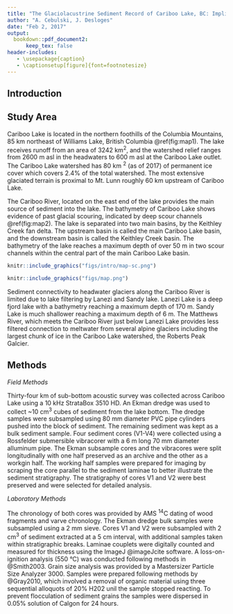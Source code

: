 ```yaml
---
title: "The Glaciolacustrine Sediment Record of Cariboo Lake, BC: Implications for Holocene Fluvial and Glacial Watershed Dynamics"
author: "A. Cebulski, J. Desloges"
date: "Feb 2, 2017"
output:
  bookdown::pdf_document2:
      keep_tex: false
header-includes:
   - \usepackage{caption}
   - \captionsetup[figure]{font=footnotesize}
---
```


## Introduction


## Study Area

Cariboo Lake is located in the northern foothills of the Columbia Mountains, 85 km northeast of Williams Lake, British Columbia \@ref(fig:map1). The lake receives runoff from an area of 3242 km^2^, and the watershed relief ranges from 2600 m asl in the headwaters to 600 m asl at the Cariboo Lake outlet. The Cariboo Lake watershed has 80 km ^2^ (as of 2017) of permanent ice cover which covers 2.4% of the total watershed. The most extensive glaciated terrain is proximal to Mt. Lunn roughly 60 km upstream of Cariboo Lake.

The Cariboo River, located on the east end of the lake provides the main source of sediment into the lake. The bathymetry of Cariboo Lake shows evidence of past glacial scouring, indicated by deep scour channels \@ref(fig:map2). The lake is separated into two main basins, by the Keithley Creek fan delta. The upstream basin is called the main Cariboo Lake basin, and the downstream basin is called the Keithley Creek basin. The bathymetry of the lake reaches a maximum depth of over 50 m in two scour channels within the central part of the main Cariboo Lake basin. 



```r
knitr::include_graphics("figs/intro/map-sc.png")
```

```r
knitr::include_graphics("figs/map.png")
```

Sediment connectivity to headwater glaciers along the Cariboo River is limited due to lake filtering by Lanezi and Sandy lake. Lanezi Lake is a deep fjord lake with a bathymetry reaching a maximum depth of 170 m. Sandy Lake is much shallower reaching a maximum depth of 6 m. The Matthews River, which meets the Cariboo River just below Lanezi Lake provides less filtered connection to meltwater from several alpine glaciers including the largest chunk of ice in the Cariboo Lake watershed, the Roberts Peak Galcier.

## Methods

*Field Methods*

Thirty-four km of sub-bottom acoustic survey was collected across Cariboo Lake using a 10 kHz StrataBox 3510 HD. An Ekman dredge was used to collect ~10 cm^3^ cubes of sediment from the lake bottom. The dredge samples were subsampled using 80 mm diameter PVC pipe cylinders pushed into the block of sediment. The remaining sediment was kept as a bulk sediment sample. Four sediment cores (V1-V4) were collected using a Rossfelder submersible vibracorer with a 6 m long 70 mm diameter alluminum pipe. The Ekman subsample cores and the vibracores were split longitudinally with one half preserved as an archive and the other as a workgin half. The working half samples were prepared for imaging by scraping the core parallel to the sediment laminae to better illustrate the sediment stratigraphy. The stratigraphy of cores V1 and V2 were best preserved and were selected for detailed analysis. 

*Laboratory Methods*

The chronology of both cores was provided by AMS ^14^C dating of wood fragments and varve chronology. The Ekman dredge bulk samples were subsampled using a 2 mm sieve. Cores V1 and V2 were subsampled with 2 cm^3^ of sediment extracted at a 5 cm interval, with additional samples taken within stratigraphic breaks. Laminae couplets were digitally counted and measured for thickness using the ImageJ @imageJcite software. A loss-on-ignition analysis (550 °C) was conducted following methods in @Smith2003. Grain size analysis was provided by a Mastersizer Particle Size Analyzer 3000. Samples were prepared following methods by @Gray2010, which involved a removal of organic material using three sequential alloquots of 20% H202 unil the sample stopped reacting. To prevent flocculation of sediment grains the samples were dispersed in 0.05% solution of Calgon for 24 hours.